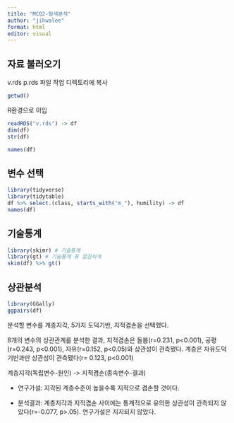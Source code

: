 ```yaml
---
title: "MCQ2-탐색분석"
author: "jihwalee"
format: html
editor: visual
---
```


## 자료 불러오기

v.rds p.rds 파일 작업 디렉토리에 복사

```r
getwd()
```

R환경으로 이입

```r
readRDS("v.rds") -> df
dim(df)
str(df)
```

```r
names(df)
```

## 변수 선택

```r
library(tidyverse)
library(tidytable)
df %>% select.(class, starts_with("m_"), humility) -> df
names(df)
```

## 기술통계

```r
library(skimr) # 기술통계
library(gt) # 기술통계 표 깔끔하게 
skim(df) %>% gt()
```

## 상관분석 

```r
library(GGally)
ggpairs(df)
```

분석할 변수를 계층지각, 5가지 도덕기반, 지적겸손을 선택했다.

8개의 변수의 상관관계를 분석한 결과, 지적겸손은 돌봄(r=0.231, p\<0.001), 공평(r=0.243, p\<0.001), 자유(r=0.152, p\<0.05)와 상관성이 관측됐다. 계층은 자유도덕기반과만 상관성이 관측됐다(r= 0.123, p\<0.001)

계층지각(독립변수-원인) -\> 지적겸손(종속변수-결과)

-   연구가설: 지각된 계층수준이 높을수록 지적으로 겸손할 것이다.

-   분석결과: 계층지각과 지적겸손 사이에는 통계적으로 유의한 상관성이 관측되지 않았다(r=-0.077, p\>.05). 연구가설은 지지되지 않았다.
